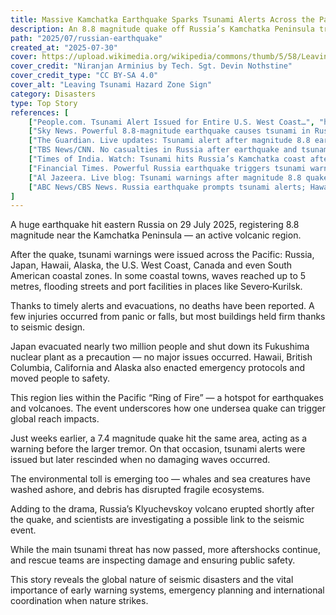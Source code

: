 ```yaml
---
title: Massive Kamchatka Earthquake Sparks Tsunami Alerts Across the Pacific
description: An 8.8 magnitude quake off Russia’s Kamchatka Peninsula triggered tsunami warnings from Japan to Hawaii – luckily with no reported deaths.
path: "2025/07/russian-earthquake"
created_at: "2025-07-30"
cover: https://upload.wikimedia.org/wikipedia/commons/thumb/5/58/Leaving_Tsunami_Hazard_Zone_Sign.jpg/960px-Leaving_Tsunami_Hazard_Zone_Sign.jpg?20211030001348
cover_credit: "Niranjan Arminius by Tech. Sgt. Devin Nothstine"
cover_credit_type: "CC BY-SA 4.0"
cover_alt: "Leaving Tsunami Hazard Zone Sign"
category: Disasters
type: Top Story
references: [
    ["People.com. Tsunami Alert Issued for Entire U.S. West Coast…", "https://people.com/tsunami-alert-issued-for-entire-u-s-west-coast-evacuation-order-issued-for‑honolulu‑after‑8‑7‑magnitude‑earthquake‑11781527"],
    ["Sky News. Powerful 8.8‑magnitude earthquake causes tsunami in Russia’s Far East", "https://news.sky.com/story/powerful‑8‑8‑magnitude‑earthquake‑causes‑tsunami‑in‑russias‑far‑east‑with‑warnings‑issued‑for‑japan‑hawaii‑and‑alaska‑13403770"],
    ["The Guardian. Live updates: Tsunami alert after magnitude 8.8 earthquake off Russian coast", "https://www.theguardian.com/world/live/2025/jul/30/tsunami‑alert‑pacific‑islands‑japan‑russia‑magnitude‑8‑earthquake‑follow‑live‑updates"],
    ["TBS News/CNN. No casualties in Russia after earthquake and tsunamis, Kremlin says", "https://www.tbsnews.net/world/no‑casualties‑earthquake‑or‑tsunamis‑russia‑kremlin‑says‑1200621"],
    ["Times of India. Watch: Tsunami hits Russia’s Kamchatka coast after 8.7 earthquake; whales washed ashore", "https://timesofindia.indiatimes.com/world/europe/watch‑tsunami‑hits‑russias‑kamchatka‑coast‑after‑8‑7‑earthquake‑waves‑up‑to‑4‑metres‑recorded/articleshow/122986495.cms"],
    ["Financial Times. Powerful Russia earthquake triggers tsunami warnings across Pacific", "https://www.ft.com/content/5486c4bd‑7db2‑43be‑a374‑f54d918309ed"],
    ["Al Jazeera. Live blog: Tsunami warnings after magnitude 8.8 quake off Russian east coast", "https://www.aljazeera.com/news/liveblog/2025/7/30/live‑tsunami‑warning‑after‑magnitude‑8‑6‑earthquake‑off‑russian‑east‑coast"],
    ["ABC News/CBS News. Russia earthquake prompts tsunami alerts; Hawaii lifts watch", "https://www.cbsnews.com/news/russia‑kamchatka‑peninsula‑earthquakes‑tsunami‑warning/"]
]
---
```


A huge earthquake hit eastern Russia on 29 July 2025, registering 8.8 magnitude near the Kamchatka Peninsula — an active volcanic region.<Pointer number="1" />

After the quake, tsunami warnings were issued across the Pacific: Russia, Japan, Hawaii, Alaska, the U.S. West Coast, Canada and even South American coastal zones.<Pointer number="2" /> In some coastal towns, waves reached up to 5 metres, flooding streets and port facilities in places like Severo‑Kurilsk.<Pointer number="3" />

Thanks to timely alerts and evacuations, no deaths have been reported.<Pointer number="4" /> A few injuries occurred from panic or falls, but most buildings held firm thanks to seismic design.<Pointer number="5" />

Japan evacuated nearly two million people and shut down its Fukushima nuclear plant as a precaution — no major issues occurred.<Pointer number="6" /> Hawaii, British Columbia, California and Alaska also enacted emergency protocols and moved people to safety.<Pointer number="2" />

This region lies within the Pacific “Ring of Fire” — a hotspot for earthquakes and volcanoes. The event underscores how one undersea quake can trigger global reach impacts.<Pointer number="7" />

Just weeks earlier, a 7.4 magnitude quake hit the same area, acting as a warning before the larger tremor.<Pointer number="8" /> On that occasion, tsunami alerts were issued but later rescinded when no damaging waves occurred.

The environmental toll is emerging too — whales and sea creatures have washed ashore, and debris has disrupted fragile ecosystems.<Pointer number="5" />

Adding to the drama, Russia’s Klyuchevskoy volcano erupted shortly after the quake, and scientists are investigating a possible link to the seismic event.<Pointer number="3" />

While the main tsunami threat has now passed, more aftershocks continue, and rescue teams are inspecting damage and ensuring public safety.<Pointer number="1" />

This story reveals the global nature of seismic disasters and the vital importance of early warning systems, emergency planning and international coordination when nature strikes.


